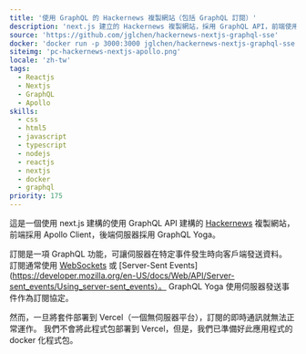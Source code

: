 ```yaml
---
title: '使用 GraphQL 的 Hackernews 複製網站（包括 GraphQL 訂閱）'
description: 'next.js 建立的 Hackernews 複製網站，採用 GraphQL API，前端使用 Apollo Client，後端伺服器使用 GraphQL Yoga。 GraphQL 伺服器的完整功能（包括查詢、突變和訂閱）均在此應用程式中使用。'
source: 'https://github.com/jglchen/hackernews-nextjs-graphql-sse'
docker: 'docker run -p 3000:3000 jglchen/hackernews-nextjs-graphql-sse'
siteimg: 'pc-hackernews-nextjs-apollo.png'
locale: 'zh-tw'
tags:
  - Reactjs
  - Nextjs
  - GraphQL
  - Apollo
skills:
  - css
  - html5
  - javascript
  - typescript
  - nodejs
  - reactjs
  - nextjs
  - docker
  - graphql
priority: 175
---
```


這是一個使用 next.js 建構的使用 GraphQL API 建構的 [Hackernews](https://news.ycombinator.com/) 複製網站，前端採用 Apollo Client，後端伺服器採用 GraphQL Yoga。

訂閱是一項 GraphQL 功能，可讓伺服器在特定事件發生時向客戶端發送資料。 訂閱通常使用 [WebSockets](https://en.wikipedia.org/wiki/WebSocket) 或 [Server-Sent Events](https://developer.mozilla.org/en-US/docs/Web/API/Server-sent_events/Using_server-sent_events）。 GraphQL Yoga 使用伺服器發送事件作為訂閱協定。

然而，一旦將套件部署到 Vercel（一個無伺服器平台），訂閱的即時通訊就無法正常運作。 我們不會將此程式包部署到 Vercel，但是，我們已準備好此應用程式的 docker 化程式包。